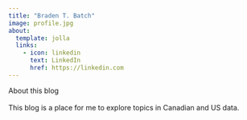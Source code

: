 ```yaml
---
title: "Braden T. Batch"
image: profile.jpg
about:
  template: jolla
  links:
    - icon: linkedin
      text: LinkedIn
      href: https://linkedin.com
---
```


About this blog\
\
This blog is a place for me to explore topics in Canadian and US data.
